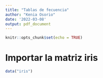 ---
title: "Tablas de fecuencia"
author: "Kenia Osorio"
date: '2022-03-08'
output: pdf_document
---

```{r setup, include=FALSE}
knitr::opts_chunk$set(echo = TRUE)
```


# Importar la matriz iris
```{r}
data("iris")
```

